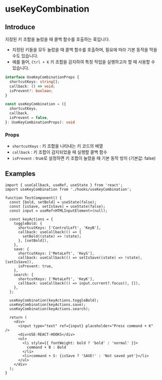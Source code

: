 # useKeyCombination

## Introduce

지정된 키 조합을 눌렀을 때 콜백 함수를 호출하는 훅입니다.

- 지정된 키들을 모두 눌렀을 때 콜백 함수를 호출하며, 필요에 따라 기본 동작을 막을 수도 있습니다.
- 예를 들어, `Ctrl + K` 키 조합을 감지하여 특정 작업을 실행하고자 할 때 사용할 수 있습니다.

```ts
interface UseKeyCombinationProps {
  shortcutKeys: string[];
  callback: () => void;
  isPrevent?: boolean;
}

const useKeyCombination = ({
  shortcutKeys,
  callback,
  isPrevent = false,
}: UseKeyCombinationProps): void
```

### Props

- `shortcutKeys` : 키 조합을 나타내는 키 코드의 배열
- `callback` : 키 조합이 감지되었을 때 실행할 콜백 함수
- `isPrevent` : true로 설정하면 키 조합이 눌렸을 때 기본 동작 방지 (기본값: false)

## Examples

```tsx copy filename="TestComponent.tsx"
import { useCallback, useRef, useState } from 'react';
import useKeyCombination from './hooks/useKeyCombination';

function TestComponent() {
  const [bold, setBold] = useState(false);
  const [isSave, setIsSave] = useState(false);
  const input = useRef<HTMLInputElement>(null);

  const keyActions = {
    toggleBold: {
      shortcutKeys: ['ControlLeft', 'KeyB'],
      callback: useCallback(() => {
        setBold((state) => !state);
      }, [setBold]),
    },
    save: {
      shortcutKeys: ['MetaLeft', 'KeyS'],
      callback: useCallback(() => setIsSave((state) => !state), [setIsSave]),
      isPrevent: true,
    },
    search: {
      shortcutKeys: ['MetaLeft', 'KeyK'],
      callback: useCallback(() => input.current?.focus(), []),
    },
  };

  useKeyCombination(keyActions.toggleBold);
  useKeyCombination(keyActions.save);
  useKeyCombination(keyActions.search);

  return (
    <div>
      <input type="text" ref={input} placeholder="Press command + K" />
      <div>USE-REACT-HOOKS</div>
      <ul>
        <li style={{ fontWeight: bold ? 'bold' : 'normal' }}>
          command + B : Bold
        </li>
        <li>command + S: {isSave ? 'SAVE!' : 'Not saved yet'}</li>
      </ul>
    </div>
  );
}
```
